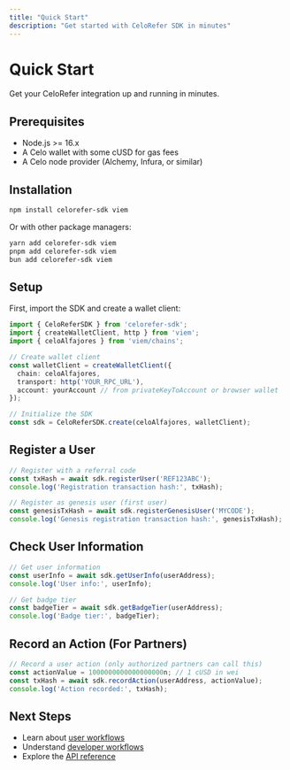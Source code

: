 ```yaml
---
title: "Quick Start"
description: "Get started with CeloRefer SDK in minutes"
---
```


# Quick Start

Get your CeloRefer integration up and running in minutes.

## Prerequisites

- Node.js >= 16.x
- A Celo wallet with some cUSD for gas fees
- A Celo node provider (Alchemy, Infura, or similar)

## Installation

```bash
npm install celorefer-sdk viem
```

Or with other package managers:

```bash
yarn add celorefer-sdk viem
pnpm add celorefer-sdk viem
bun add celorefer-sdk viem
```

## Setup

First, import the SDK and create a wallet client:

```typescript
import { CeloReferSDK } from 'celorefer-sdk';
import { createWalletClient, http } from 'viem';
import { celoAlfajores } from 'viem/chains';

// Create wallet client
const walletClient = createWalletClient({
  chain: celoAlfajores,
  transport: http('YOUR_RPC_URL'),
  account: yourAccount // from privateKeyToAccount or browser wallet
});

// Initialize the SDK
const sdk = CeloReferSDK.create(celoAlfajores, walletClient);
```

## Register a User

```typescript
// Register with a referral code
const txHash = await sdk.registerUser('REF123ABC');
console.log('Registration transaction hash:', txHash);

// Register as genesis user (first user)
const genesisTxHash = await sdk.registerGenesisUser('MYCODE');
console.log('Genesis registration transaction hash:', genesisTxHash);
```

## Check User Information

```typescript
// Get user information
const userInfo = await sdk.getUserInfo(userAddress);
console.log('User info:', userInfo);

// Get badge tier
const badgeTier = await sdk.getBadgeTier(userAddress);
console.log('Badge tier:', badgeTier);
```

## Record an Action (For Partners)

```typescript
// Record a user action (only authorized partners can call this)
const actionValue = 1000000000000000000n; // 1 cUSD in wei
const txHash = await sdk.recordAction(userAddress, actionValue);
console.log('Action recorded:', txHash);
```

## Next Steps

- Learn about [user workflows](/guides/user-workflow)
- Understand [developer workflows](/guides/developer-workflow)
- Explore the [API reference](/api-reference/introduction)